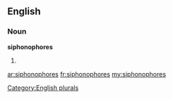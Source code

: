 ==English==

===Noun===
'''siphonophores'''

# {{plural of|[[siphonophore]]}}

[[Category:English plurals]]

[[ar:siphonophores]]
[[fr:siphonophores]]
[[my:siphonophores]]